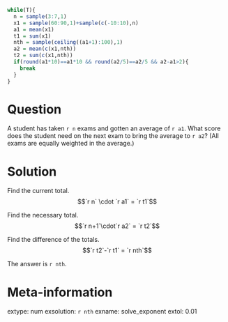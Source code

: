 ```r
while(T){
  n = sample(3:7,1)
  x1 = sample(60:90,1)+sample(c(-10:10),n)
  a1 = mean(x1)
  t1 = sum(x1)
  nth = sample(ceiling((a1+1):100),1)
  a2 = mean(c(x1,nth))
  t2 = sum(c(x1,nth))
  if(round(a1*10)==a1*10 && round(a2/5)==a2/5 && a2-a1>2){
    break
  }
}  
```


Question
========

A student has taken `r n` exams and gotten an average of `r a1`. What score does the student need on the next exam to bring the average to `r a2`? (All exams are equally weighted in the average.)


Solution
========

Find the current total.
$$`r n` \cdot `r a1` = `r t1`$$

Find the necessary total.
$$`r n+1`\cdot`r a2` = `r t2`$$

Find the difference of the totals.
$$`r t2`-`r t1` = `r nth`$$

The answer is `r nth`.


Meta-information
============
extype: num
exsolution: `r nth`
exname: solve_exponent
extol: 0.01